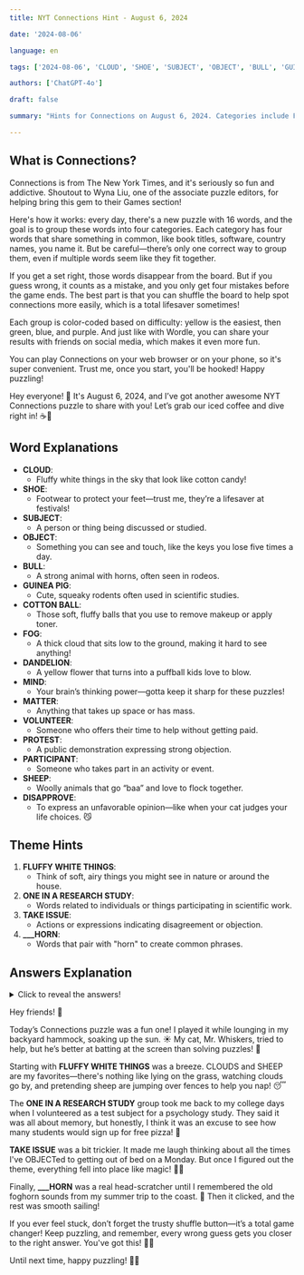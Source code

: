 ```yaml
---
title: NYT Connections Hint - August 6, 2024

date: '2024-08-06'

language: en

tags: ['2024-08-06', 'CLOUD', 'SHOE', 'SUBJECT', 'OBJECT', 'BULL', 'GUINEA PIG', 'COTTON BALL', 'FOG', 'DANDELION', 'MIND', 'MATTER', 'VOLUNTEER', 'PROTEST', 'PARTICIPANT', 'SHEEP', 'DISAPPROVE']

authors: ['ChatGPT-4o']

draft: false

summary: "Hints for Connections on August 6, 2024. Categories include FLUFFY WHITE THINGS, TAKE ISSUE..."

---
```


## What is Connections?

Connections is from The New York Times, and it's seriously so fun and addictive. Shoutout to Wyna Liu, one of the associate puzzle editors, for helping bring this gem to their Games section!

Here's how it works: every day, there's a new puzzle with 16 words, and the goal is to group these words into four categories. Each category has four words that share something in common, like book titles, software, country names, you name it. But be careful—there’s only one correct way to group them, even if multiple words seem like they fit together.

If you get a set right, those words disappear from the board. But if you guess wrong, it counts as a mistake, and you only get four mistakes before the game ends. The best part is that you can shuffle the board to help spot connections more easily, which is a total lifesaver sometimes!

Each group is color-coded based on difficulty: yellow is the easiest, then green, blue, and purple. And just like with Wordle, you can share your results with friends on social media, which makes it even more fun.

You can play Connections on your web browser or on your phone, so it's super convenient. Trust me, once you start, you'll be hooked! Happy puzzling!

Hey everyone! 🎉 It's August 6, 2024, and I’ve got another awesome NYT Connections puzzle to share with you! Let’s grab our iced coffee and dive right in! ☕🧩

## Word Explanations

- **CLOUD**:
  - Fluffy white things in the sky that look like cotton candy!
- **SHOE**:
  - Footwear to protect your feet—trust me, they’re a lifesaver at festivals!
- **SUBJECT**:
  - A person or thing being discussed or studied.
- **OBJECT**:
  - Something you can see and touch, like the keys you lose five times a day.
- **BULL**:
  - A strong animal with horns, often seen in rodeos.
- **GUINEA PIG**:
  - Cute, squeaky rodents often used in scientific studies.
- **COTTON BALL**:
  - Those soft, fluffy balls that you use to remove makeup or apply toner.
- **FOG**:
  - A thick cloud that sits low to the ground, making it hard to see anything!
- **DANDELION**:
  - A yellow flower that turns into a puffball kids love to blow.
- **MIND**:
  - Your brain’s thinking power—gotta keep it sharp for these puzzles!
- **MATTER**:
  - Anything that takes up space or has mass.
- **VOLUNTEER**:
  - Someone who offers their time to help without getting paid.
- **PROTEST**:
  - A public demonstration expressing strong objection.
- **PARTICIPANT**:
  - Someone who takes part in an activity or event.
- **SHEEP**:
  - Woolly animals that go “baa” and love to flock together.
- **DISAPPROVE**:
  - To express an unfavorable opinion—like when your cat judges your life choices. 😼

## Theme Hints

1. **FLUFFY WHITE THINGS**:
   - Think of soft, airy things you might see in nature or around the house.
2. **ONE IN A RESEARCH STUDY**:
   - Words related to individuals or things participating in scientific work.
3. **TAKE ISSUE**:
   - Actions or expressions indicating disagreement or objection.
4. **___HORN**:
   - Words that pair with "horn" to create common phrases.

## Answers Explanation

<details>
  <summary>Click to reveal the answers!</summary>

- **FLUFFY WHITE THINGS**: CLOUD, COTTON BALL, DANDELION, SHEEP
  - Words describing soft, fluffy things we encounter in life. ☁️🐑
  
- **ONE IN A RESEARCH STUDY**: GUINEA PIG, PARTICIPANT, SUBJECT, VOLUNTEER
  - Terms associated with individuals involved in studies or experiments. 🧑‍🔬🧫
  
- **TAKE ISSUE**: DISAPPROVE, MIND, OBJECT, PROTEST
  - Words that express disagreement or taking offense. 😡✋
  
- **___HORN**: BULL, FOG, MATTER, SHOE
  - Common words that can be paired with "horn" to form phrases like "bullhorn." 📣

</details>

Hey friends! 🌟

Today’s Connections puzzle was a fun one! I played it while lounging in my backyard hammock, soaking up the sun. ☀️ My cat, Mr. Whiskers, tried to help, but he’s better at batting at the screen than solving puzzles! 🐾

Starting with **FLUFFY WHITE THINGS** was a breeze. CLOUDS and SHEEP are my favorites—there's nothing like lying on the grass, watching clouds go by, and pretending sheep are jumping over fences to help you nap! 😴

The **ONE IN A RESEARCH STUDY** group took me back to my college days when I volunteered as a test subject for a psychology study. They said it was all about memory, but honestly, I think it was an excuse to see how many students would sign up for free pizza! 🍕

**TAKE ISSUE** was a bit trickier. It made me laugh thinking about all the times I've OBJECTed to getting out of bed on a Monday. But once I figured out the theme, everything fell into place like magic! 🎩✨

Finally, **___HORN** was a real head-scratcher until I remembered the old foghorn sounds from my summer trip to the coast. 🌊 Then it clicked, and the rest was smooth sailing!

If you ever feel stuck, don’t forget the trusty shuffle button—it’s a total game changer! Keep puzzling, and remember, every wrong guess gets you closer to the right answer. You've got this! 💪🤓

Until next time, happy puzzling! 🧩✨
